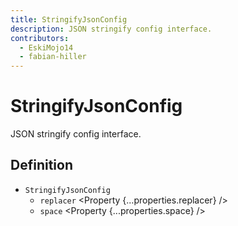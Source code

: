 ```yaml
---
title: StringifyJsonConfig
description: JSON stringify config interface.
contributors:
  - EskiMojo14
  - fabian-hiller
---
```



# StringifyJsonConfig

JSON stringify config interface.

## Definition

- `StringifyJsonConfig`
  - `replacer` <Property {...properties.replacer} />
  - `space` <Property {...properties.space} />
